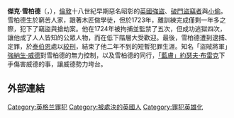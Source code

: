 {{Distinguish|杰克·谢泼德}}

'''傑克·雪柏德'''（{{lang-en|'''Jack Sheppard'''}}，{{bd|1702年|3月4日|1724年|11月16日|catIdx=S}}），[[倫敦|倫敦]]十八世紀早期惡名昭彰的[[大不列顛王國|英國]][[強盜|強盜]]、[[破門盜竊者|破門盜竊者]]與[[小偷|小偷]]。雪柏德生於窮苦人家，跟著木匠做學徒，但於1723年，離訓練完成僅剩一年多之際，犯下了竊盜與搶劫案。他在1724年被拘捕並監禁了五次，但成功逃獄四次，讓他成了人人皆知的公眾人物，而在低下階層大受歡迎。最後，雪柏德遭到逮捕、定罪，於[[泰伯恩|泰伯恩]]處以[[絞刑|絞刑]]，結束了他二年不到的短暫犯罪生涯。知名「盜賊將軍」[[強納生·威德|強納生·威德]]對雪柏德的無力控制，以及雪柏德的同行，[[約瑟夫·布雷克|「藍膚」約瑟夫·布雷克]]下手傷害威德的事，讓威德勢力垮台。

== 外部連結 ==
{{commons|Jack Sheppard}}

{{Authority control}}
{{DEFAULTSORT:Sheppard, Jack}}
[[Category:英格兰罪犯|Category:英格兰罪犯]]
[[Category:被處決的英國人|Category:被處決的英國人]]
[[Category:罪犯英雄化|Category:罪犯英雄化]]